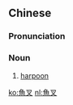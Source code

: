 {{also|鱼叉}}
==Chinese==
{{zh-forms|s=鱼叉}}

===Pronunciation===
{{zh-pron
|m=yúchā
|h=pfs=ǹg-chhâ
|cat=n
}}

===Noun===
{{zh-noun}}

# [[harpoon]]

[[ko:魚叉]]
[[nl:魚叉]]